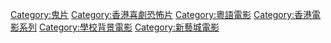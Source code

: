 [[Category:鬼片|Category:鬼片]]
[[Category:香港喜劇恐怖片|Category:香港喜劇恐怖片]]
[[Category:粵語電影|Category:粵語電影]]
[[Category:香港電影系列|Category:香港電影系列]]
[[Category:學校背景電影|Category:學校背景電影]]
[[Category:新藝城電影|Category:新藝城電影]]